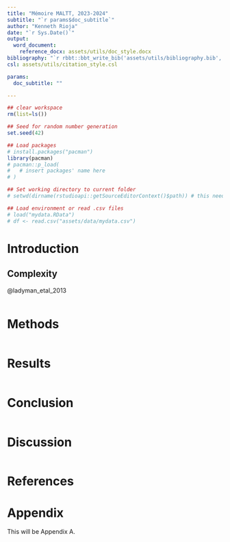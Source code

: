 ```yaml
---
title: "Mémoire MALTT, 2023-2024"
subtitle: "`r params$doc_subtitle`"
author: "Kenneth Rioja"
date: "`r Sys.Date()`"
output:
  word_document:
    reference_docx: assets/utils/doc_style.docx
bibliography: "`r rbbt::bbt_write_bib('assets/utils/bibliography.bib', overwrite = TRUE)`" 
csl: assets/utils/citation_style.csl

params:
  doc_subtitle: ""

---
```


```r
## clear workspace
rm(list=ls())

## Seed for random number generation
set.seed(42)

## Load packages
# install.packages("pacman")
library(pacman)
# pacman::p_load(
#   # insert packages' name here
# )

## Set working directory to current folder
# setwd(dirname(rstudioapi::getSourceEditorContext()$path)) # this needs to be commented for 'render_script_mac.command' to work

## Load environment or read .csv files
# load("mydata.RData")
# df <- read.csv("assets/data/mydata.csv")

```

# Introduction

## Complexity

@ladyman_etal_2013

```r
```

# Methods

```r
```

# Results

```r
```

# Conclusion

```r
```

# Discussion

```r
```

# References

<div id="refs"></div>

# Appendix

This will be Appendix A.